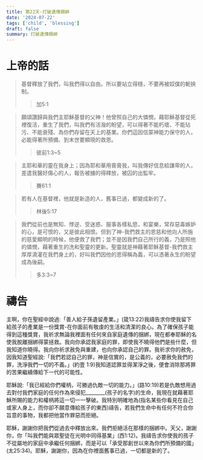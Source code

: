 ```yaml
---
title: 第22天-打破遺傳捆綁
date: '2024-07-22'
tags: ['child', 'blessing']
draft: false
summary: 打破遺傳捆綁
---
```


# 上帝的話

> 基督釋放了我們，叫我們得以自由。所以要站立得穩，不要再被奴僕的軛挾制。
>> 加5:1

> 願頌讚歸與我們主耶穌基督的父神！他曾照自己的大憐憫，藉耶穌基督從死裡復活，重生了我們，叫我們有活潑的盼望，可以得著不能朽壞、不能玷污、不能衰殘、為你們存留在天上的基業。你們這因信蒙神能力保守的人，必能得著所預備、到末世要顯現的救恩。
>> 彼前1:3~5

> 主耶和華的靈在我身上；因為耶和華用膏膏我，叫我傳好信息給謙卑的人，差遣我醫好傷心的人，報告被擄的得釋放，被囚的出監牢。
>> 賽61:1

> 若有人在基督裡，他就是新造的人，舊事已過，都變成新的了。
>> 林後5:17

> 我們從前也是無知、悖逆、受迷惑、服事各樣私慾，和宴樂，常存惡毒嫉妒的心，是可恨的，又是彼此相恨。但到了神-我們救主的恩慈和他向人所施的慈愛顯明的時候，他便救了我們；並不是因我們自己所行的義，乃是照他的憐憫，藉著重生的洗和聖靈的更新。聖靈就是神藉著耶穌基督-我們救主厚厚澆灌在我們身上的，好叫我們因他的恩得稱為義，可以憑著永生的盼望成為後嗣。
>> 多3:3~7

# 禱告

主啊，你在聖經中說過:「善人給子孫遺留產業。」(箴13:22)我禱告求你使我留下給孩子的產業是一份獎賞-在你面前有敬虔的生活和清潔的良心。為了確保孩子能得到這種獎賞，我祈求無論我裡面有任何來自家庭遺傳的捆綁，現在都奉耶穌的名使我脫離捆綁得蒙拯救。我向你承認我家庭的罪，即使我不曉得他們是些什麼，但我知道你曉得。我向你祈求赦免與重建，也向你承認自己的罪。我祈求你的赦免，因我知道聖經說:「我們若認自己的罪，神是信實的，是公義的，必要赦免我們的罪，洗淨我們一切的不義。」(約壹 1:9)我知道認罪並得潔淨之後，便會消除那將罪的苦果繼續傳給下一代的可能性。

耶穌說:「我已經給你們權柄，可勝過仇敵一切的能力。」(路10:19)若是仇敵想用過去對付我們家庭的任何作為來侵犯________(孩子的名字)的生命，我現在就藉著耶穌所賜的能力和權柄將這一切一一擊破。我特別明確地為(指名某些你看見在自己或家人身上，而你卻不願意傳給孩子的東西)禱告，若我們生命中有任何不符合你旨意的事物，我都把他當作罪惡而拒絕。

耶穌，謝謝你把我們從過去中釋放出來。我們拒絕活在那樣的捆綁中。天父，謝謝你，你「叫我們能與眾聖徒在光明中同得基業」(西1:12)。我禱告求你使我的孩子不從屬地的家庭中承繼任何捆綁，而是可以「承受那創世以來為你們所預備的國」(太25:34)。耶穌，謝謝你，因為在你裡面舊事已過，一切都是新的了。
